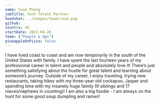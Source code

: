 ```yaml
---
name: Coua Phang
jobTitle: Tech Talent Partner
headshot: ../images/team/coua.png
github: 
country: US
startDate: 2022-04-20
team: ["People & Ops"]
pineappleOnPizza: false
---
```


I have lived coast to coast and am now temporarily in the south of the United States with family. I have spent the last fourteen years of my professional career in talent and people and absolutely love it! There’s just something satisfying about the hustle for great talent and learning about someone’s journey.
Outside of my career, I enjoy traveling, trying new restaurants, taking hikes with my three-year old cockapoo, Jasper and spending time with my insanely huge family (9 siblings and 17 nieces/nephews in counting)!
I am also a big foodie - I am always on the hunt for some good soup dumpling and ramen!
